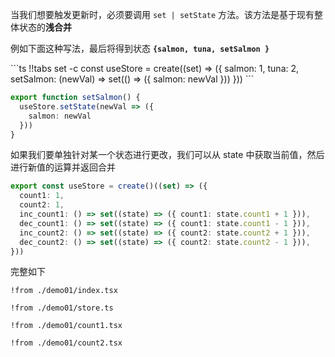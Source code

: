 
当我们想要触发更新时，必须要调用 `set | setState` 方法。该方法是基于现有整体状态的**浅合并**

例如下面这种写法，最后将得到状态 __`{salmon, tuna, setSalmon }`__

<CodeTabs>
```ts !!tabs set -c
const useStore = create((set) => ({
  salmon: 1,
  tuna: 2,
  setSalmon: (newVal) => set(() => ({ salmon: newVal }))
}))
```

```ts !!tabs setState -c
export function setSalmon() {
  useStore.setState(newVal => ({
    salmon: newVal
  }))
}
```
</CodeTabs>



如果我们要单独针对某一个状态进行更改，我们可以从 state 中获取当前值，然后进行新值的运算并返回合并

```ts store.ts -c
export const useStore = create()((set) => ({
  count1: 1,
  count2: 1,
  inc_count1: () => set((state) => ({ count1: state.count1 + 1 })),
  dec_count1: () => set((state) => ({ count1: state.count1 - 1 })),
  inc_count2: () => set((state) => ({ count2: state.count2 + 1 })),
  dec_count2: () => set((state) => ({ count2: state.count2 - 1 })),
}))
```

完整如下

<Preview><Demo01 /></Preview>
<CodeTabs>
```tsx !!tabs index.tsx -c
!from ./demo01/index.tsx
```

```tsx !!tabs store.ts -c
!from ./demo01/store.ts
```

```tsx !!tabs count1.tsx -c
!from ./demo01/count1.tsx
```

```tsx !!tabs count2.tsx -c
!from ./demo01/count2.tsx
```
</CodeTabs>